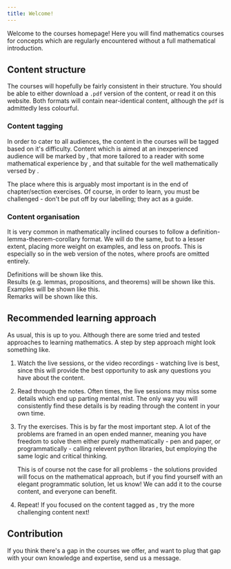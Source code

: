 ```yaml
---
title: Welcome!
---
```



Welcome to the courses homepage! Here you will find mathematics courses for concepts which are regularly encountered without a full mathematical introduction.

## Content structure

The courses will hopefully be fairly consistent in their structure. You should be able to either download a `.pdf` version of the content, or read it on this website. Both formats will contain near-identical content, although the `pdf` is admittedly less colourful.

### Content tagging

In order to cater to all audiences, the content in the courses will be tagged based on it's difficulty. Content which is aimed at an inexperienced audience will be marked by <Badge text='Basic' variant='success' />, that more tailored to a reader with some mathematical experience by <Badge text='Intermediate' variant='caution' />, and that suitable for the well mathematically versed by <Badge text='Challenging' variant='danger' />.

The place where this is arguably most important is in the end of chapter/section exercises. Of course, in order to learn, you must be challenged - don't be put off by our labelling; they act as a guide.

### Content organisation

It is very common in mathematically inclined courses to follow a definition-lemma-theorem-corollary format. We will do the same, but to a lesser extent, placing more weight on examples, and less on proofs. This is especially so in the web version of the notes, where proofs are omitted entirely.

<Aside type='definition' title='Definition'>
Definitions will be shown like this.
</Aside>

<Aside type='result' title='Theorem'>
Results (e.g. lemmas, propositions, and theorems) will be shown like this.
</Aside>

<Aside type='example' title='Example'>
Examples will be shown like this.
</Aside>

<Aside type='comment' title='Remark'>
Remarks will be shown like this.
</Aside>

## Recommended learning approach

As usual, this is up to you. Although there are some tried and tested approaches to learning mathematics. A step by step approach might look something like.

<Steps>

1. Watch the live sessions, or the video recordings - watching live is best, since this will provide the best opportunity to ask any questions you have about the content.

2. Read through the notes. Often times, the live sessions may miss some details which end up parting mental mist. The only way you will consistently find these details is by reading through the content in your own time.

3. Try the exercises. This is by far the most important step. A lot of the problems are framed in an open ended manner, meaning you have freedom to solve them either purely mathematically - pen and paper, or programmatically - calling relevent python libraries, but employing the same logic and critical thinking.

	This is of course not the case for all problems - the solutions provided will focus on the mathematical approach, but if you find yourself with an elegant programmatic solution, let us know! We can add it to the course content, and everyone can benefit.

4. Repeat! If you focused on the content tagged as <Badge text='Basic' variant='success' />, try the more challenging content next!

</Steps>

## Contribution

If you think there's a gap in the courses we offer, and want to plug that gap with your own knowledge and expertise, send us a message.
